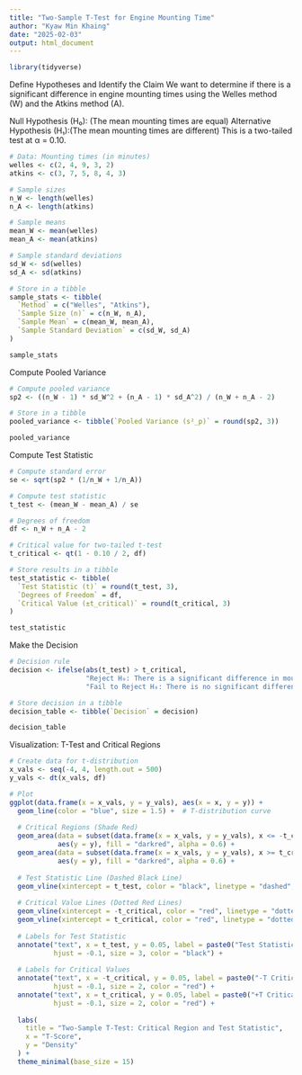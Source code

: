 ```yaml
---
title: "Two-Sample T-Test for Engine Mounting Time"
author: "Kyaw Min Khaing"
date: "2025-02-03"
output: html_document
---
```


```r
library(tidyverse)
```

Define Hypotheses and Identify the Claim
We want to determine if there is a significant difference in engine mounting times using the Welles method (W) and the Atkins method (A).

Null Hypothesis (H₀):  (The mean mounting times are equal)
Alternative Hypothesis (H₁):(The mean mounting times are different)
This is a two-tailed test at α = 0.10.

```r
# Data: Mounting times (in minutes)
welles <- c(2, 4, 9, 3, 2)
atkins <- c(3, 7, 5, 8, 4, 3)

# Sample sizes
n_W <- length(welles)
n_A <- length(atkins)

# Sample means
mean_W <- mean(welles)
mean_A <- mean(atkins)

# Sample standard deviations
sd_W <- sd(welles)
sd_A <- sd(atkins)

# Store in a tibble
sample_stats <- tibble(
  `Method` = c("Welles", "Atkins"),
  `Sample Size (n)` = c(n_W, n_A),
  `Sample Mean` = c(mean_W, mean_A),
  `Sample Standard Deviation` = c(sd_W, sd_A)
)

sample_stats

```

Compute Pooled Variance

```r
# Compute pooled variance
sp2 <- ((n_W - 1) * sd_W^2 + (n_A - 1) * sd_A^2) / (n_W + n_A - 2)

# Store in a tibble
pooled_variance <- tibble(`Pooled Variance (s²_p)` = round(sp2, 3))

pooled_variance

```

Compute Test Statistic
```r
# Compute standard error
se <- sqrt(sp2 * (1/n_W + 1/n_A))

# Compute test statistic
t_test <- (mean_W - mean_A) / se

# Degrees of freedom
df <- n_W + n_A - 2

# Critical value for two-tailed t-test
t_critical <- qt(1 - 0.10 / 2, df)

# Store results in a tibble
test_statistic <- tibble(
  `Test Statistic (t)` = round(t_test, 3),
  `Degrees of Freedom` = df,
  `Critical Value (±t_critical)` = round(t_critical, 3)
)

test_statistic
```
Make the Decision
```r
# Decision rule
decision <- ifelse(abs(t_test) > t_critical, 
                   "Reject H₀: There is a significant difference in mounting times.", 
                   "Fail to Reject H₀: There is no significant difference in mounting times.")

# Store decision in a tibble
decision_table <- tibble(`Decision` = decision)

decision_table
```
Visualization: T-Test and Critical Regions
```r
# Create data for t-distribution
x_vals <- seq(-4, 4, length.out = 500)
y_vals <- dt(x_vals, df)

# Plot
ggplot(data.frame(x = x_vals, y = y_vals), aes(x = x, y = y)) +
  geom_line(color = "blue", size = 1.5) +  # T-distribution curve
  
  # Critical Regions (Shade Red)
  geom_area(data = subset(data.frame(x = x_vals, y = y_vals), x <= -t_critical),
            aes(y = y), fill = "darkred", alpha = 0.6) +
  geom_area(data = subset(data.frame(x = x_vals, y = y_vals), x >= t_critical),
            aes(y = y), fill = "darkred", alpha = 0.6) +
  
  # Test Statistic Line (Dashed Black Line)
  geom_vline(xintercept = t_test, color = "black", linetype = "dashed", size = 1.5) +  
  
  # Critical Value Lines (Dotted Red Lines)
  geom_vline(xintercept = -t_critical, color = "red", linetype = "dotted", size = 1.5) +  
  geom_vline(xintercept = t_critical, color = "red", linetype = "dotted", size = 1.5) +  
  
  # Labels for Test Statistic
  annotate("text", x = t_test, y = 0.05, label = paste0("Test Statistic = ", round(t_test, 2)),
           hjust = -0.1, size = 3, color = "black") +
  
  # Labels for Critical Values
  annotate("text", x = -t_critical, y = 0.05, label = paste0("-T Critical = ", round(-t_critical, 2)),
           hjust = -0.1, size = 2, color = "red") +
  annotate("text", x = t_critical, y = 0.05, label = paste0("+T Critical = ", round(t_critical, 2)),
           hjust = -0.1, size = 2, color = "red") +
  
  labs(
    title = "Two-Sample T-Test: Critical Region and Test Statistic",
    x = "T-Score",
    y = "Density"
  ) +
  theme_minimal(base_size = 15)

```

